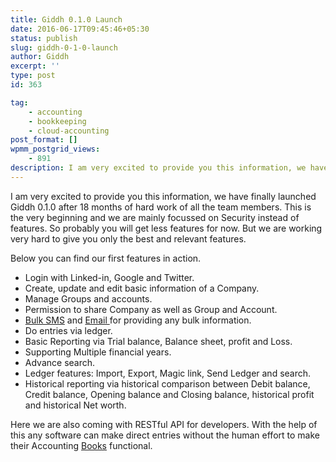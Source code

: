 ```yaml
---
title: Giddh 0.1.0 Launch
date: 2016-06-17T09:45:46+05:30
status: publish
slug: giddh-0-1-0-launch
author: Giddh
excerpt: ''
type: post
id: 363

tag:
    - accounting
    - bookkeeping
    - cloud-accounting
post_format: []
wpmm_postgrid_views:
    - 891
description: I am very excited to provide you this information, we have finally launched Giddh 0.1.0 after 18 months of hard work of all the team members.
---
```

I am very excited to provide you this information, we have finally launched Giddh 0.1.0 after 18 months of hard work of all the team members. This is the very beginning and we are mainly focussed on Security instead of features. So probably you will get less features for now. But we are working very hard to give you only the best and relevant features.

Below you can find our first features in action.

- Login with Linked-in, Google and Twitter.
- Create, update and edit basic information of a Company.
- Manage Groups and accounts.
- Permission to share Company as well as Group and Account.
- [Bulk SMS](https://msg91.com/) and [Email ](https://sendgrid.com/)for providing any bulk information.
- Do entries via ledger.
- Basic Reporting via Trial balance, Balance sheet, profit and Loss.
- Supporting Multiple financial years.
- Advance search.
- Ledger features: Import, Export, Magic link, Send Ledger and search.
- Historical reporting via historical comparison between Debit balance, Credit balance, Opening balance and Closing balance, historical profit and historical Net worth.

Here we are also coming with RESTful API for developers. With the help of this any software can make direct entries without the human effort to make their Accounting [Books](https://giddh.com) functional.